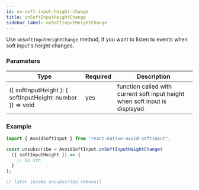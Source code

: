 ```yaml
---
id: on-soft-input-height-change
title: onSoftInputHeightChange
sidebar_label: onSoftInputHeightChange
---
```


Use `onSoftInputHeightChange` method, if you want to listen to events when soft input's height changes.

### Parameters

| Type                                                           | Required | Description                                                                 |
| -------------------------------------------------------------- | -------- | --------------------------------------------------------------------------- |
| (\{ softInputHeight \}: \{ softInputHeight: number \}) => void | yes      | function called with current soft input height when soft input is displayed |

### Example

```ts
import { AvoidSoftInput } from "react-native-avoid-softinput";

const unsubscribe = AvoidSoftInput.onSoftInputHeightChange(
  ({ softInputHeight }) => {
    // Do sth
  }
);

// later invoke unsubscribe.remove()
```
